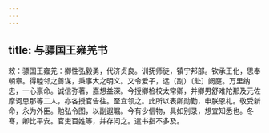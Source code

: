 ```yaml
---
---
---
```

title: 与骠国王雍羌书
---



敕：骠国王雍羌：卿性弘毅勇，代济贞良。训抚师徒，镇宁邦部。钦承王化，思奉朝章。得睦邻之善谋，秉事大之明义。又令爱子，远（副）〔赴〕阙庭。万里纳忠，一心禀命。诚信弥著，嘉想益深。今授卿检校太常卿，并卿男舒难陀那及元佐摩诃思那等二人，亦各授官告往。至宜领之。此所以表卿勋勤，申朕恩礼。敬受新命，永为外臣。勉弘令图，以副遐瞩。今有少信物，具如别录，想宜知悉也。冬寒，卿比平安。官吏百姓等，并存问之。遣书指不多及。